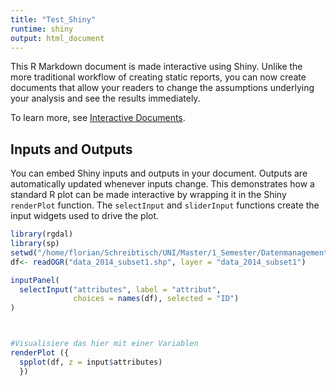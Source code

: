 ```yaml
---
title: "Test_Shiny"
runtime: shiny
output: html_document
---
```


This R Markdown document is made interactive using Shiny. Unlike the more traditional workflow of creating static reports, you can now create documents that allow your readers to change the assumptions underlying your analysis and see the results immediately. 

To learn more, see [Interactive Documents](http://rmarkdown.rstudio.com/authoring_shiny.html).

## Inputs and Outputs

You can embed Shiny inputs and outputs in your document. Outputs are automatically updated whenever inputs change.  This demonstrates how a standard R plot can be made interactive by wrapping it in the Shiny `renderPlot` function. The `selectInput` and `sliderInput` functions create the input widgets used to drive the plot.

```r
library(rgdal)
library(sp)
setwd("/home/florian/Schreibtisch/UNI/Master/1_Semester/Datenmanagement/Basisdaten/Fogo")
df<- readOGR("data_2014_subset1.shp", layer = "data_2014_subset1")

inputPanel(
  selectInput("attributes", label = "attribut",
              choices = names(df), selected = "ID")
)



#Visualisiere das hier mit einer Variablen
renderPlot ({
  spplot(df, z = input$attributes)
  })
```




